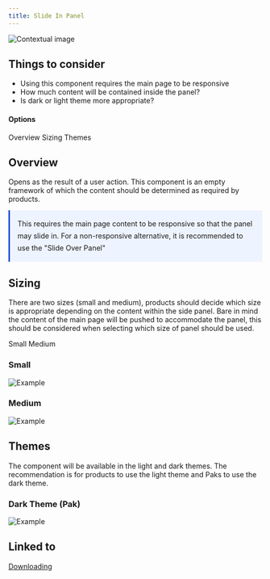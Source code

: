 ```yaml
---
title: Slide In Panel
---
```


<Row>
  <Column colLg={8}>

![Contextual image](images/0.png)

  </Column>
</Row>

## Things to consider
- Using this component requires the main page to be responsive
- How much content will be contained inside the panel?
- Is dark or light theme more appropriate?

#### Options

<AnchorLinks>
  <AnchorLink>Overview</AnchorLink>
  <AnchorLink>Sizing</AnchorLink>
  <AnchorLink>Themes</AnchorLink>
</AnchorLinks>

## Overview

Opens as the result of a user action. This component is an empty framework of
which the content should be determined as required by products.

<Row>
 <Column colLg={8}>
  <div style="padding: 15px; border-left: 3px solid #054ada; background: #edf4ff; line-height: 1.5rem">
   This requires the main page content to be responsive so that the panel may slide in. For a non-responsive alternative, it is
   recommended to use the "Slide Over Panel"
  </div>
 </Column>
</Row>

## Sizing

There are two sizes (small and medium), products should decide which size is appropriate depending on the content within the
side panel.
Bare in mind the content of the main page will be pushed to accommodate the panel, this should be considered when selecting
which size of panel should be used.

<AnchorLinks>
  <AnchorLink>Small</AnchorLink>
  <AnchorLink>Medium</AnchorLink>
</AnchorLinks>

### Small

<Row>
  <Column colLg={8}>

![Example](images/1.png)

  </Column>
</Row>

### Medium

<Row>
  <Column colLg={8}>

![Example](images/2.png)

  </Column>
</Row>

## Themes

The component will be available in the light and dark themes.
The recommendation is for products to use the light theme and Paks to use the
dark theme.

### Dark Theme (Pak)

<Row>
  <Column colLg={8}>

![Example](images/3.png)

  </Column>
</Row>

## Linked to

[Downloading](../../common-patterns/downloading)
